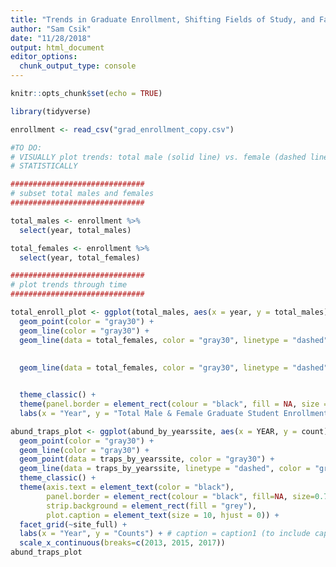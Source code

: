 ```yaml
---
title: "Trends in Graduate Enrollment, Shifting Fields of Study, and Faculty Salary"
author: "Sam Csik"
date: "11/28/2018"
output: html_document
editor_options: 
  chunk_output_type: console
---
```


```r
knitr::opts_chunk$set(echo = TRUE)
```

```r

library(tidyverse)

enrollment <- read_csv("grad_enrollment_copy.csv")
```


```r

#TO DO:
# VISUALLY plot trends: total male (solid line) vs. female (dashed line) grad enrollment (y axis) through time (x axis)
# STATISTICALLY

##############################
# subset total males and females
##############################

total_males <- enrollment %>% 
  select(year, total_males)

total_females <- enrollment %>% 
  select(year, total_females)

##############################
# plot trends through time
##############################

total_enroll_plot <- ggplot(total_males, aes(x = year, y = total_males)) +
  geom_point(color = "gray30") +
  geom_line(color = "gray30") +
  geom_line(data = total_females, color = "gray30", linetype = "dashed") 
  
  
  geom_line(data = total_females, color = "gray30", linetype = "dashed") 


  theme_classic() +
  theme(panel.border = element_rect(colour = "black", fill = NA, size = 0.7)) +
  labs(x = "Year", y = "Total Male & Female Graduate Student Enrollment in the U.S.")

abund_traps_plot <- ggplot(abund_by_yearssite, aes(x = YEAR, y = count)) +
  geom_point(color = "gray30") +
  geom_line(color = "gray30") +
  geom_point(data = traps_by_yearssite, color = "gray30") +
  geom_line(data = traps_by_yearssite, linetype = "dashed", color = "gray30") +
  theme_classic() +
  theme(axis.text = element_text(color = "black"), 
        panel.border = element_rect(colour = "black", fill=NA, size=0.7), 
        strip.background = element_rect(fill = "grey"),
        plot.caption = element_text(size = 10, hjust = 0)) +
  facet_grid(~site_full) +
  labs(x = "Year", y = "Counts") + # caption = caption1 (to include caption)
  scale_x_continuous(breaks=c(2013, 2015, 2017))
abund_traps_plot

```

